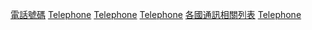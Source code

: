 [[Category:電話號碼|]]
[[Category:各國科技相關列表|Telephone]]
[[Category:各國電信|Telephone]]
[[Category:電信列表|Telephone]]
[[Category:各國通訊相關列表|]]
[[Category:地理编码|Telephone]]
